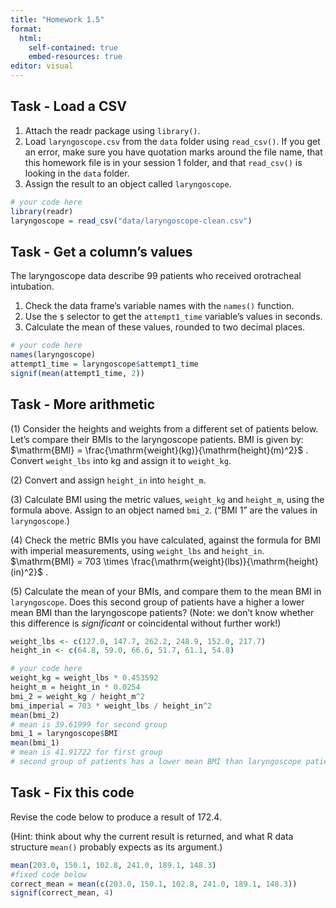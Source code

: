 ```yaml
---
title: "Homework 1.5"
format: 
  html: 
    self-contained: true
    embed-resources: true
editor: visual
---
```


## Task - Load a CSV

1.  Attach the readr package using `library()`.
2.  Load `laryngoscope.csv` from the `data` folder using `read_csv()`. If you get an error, make sure you have quotation marks around the file name, that this homework file is in your session 1 folder, and that `read_csv()` is looking in the `data` folder.
3.  Assign the result to an object called `laryngoscope`.

```r
# your code here 
library(readr)
laryngoscope = read_csv("data/laryngoscope-clean.csv")
```

## Task - Get a column's values

The laryngoscope data describe 99 patients who received orotracheal intubation.

1.  Check the data frame's variable names with the `names()` function.
2.  Use the `$` selector to get the `attempt1_time` variable's values in seconds.
3.  Calculate the mean of these values, rounded to two decimal places.

```r
# your code here 
names(laryngoscope)
attempt1_time = laryngoscope$attempt1_time
signif(mean(attempt1_time, 2))
```

## Task - More arithmetic

\(1\) Consider the heights and weights from a different set of patients below. Let's compare their BMIs to the laryngoscope patients. BMI is given by: $\mathrm{BMI} = \frac{\mathrm{weight}(kg)}{\mathrm{height}(m)^2}$ . Convert `weight_lbs` into kg and assign it to `weight_kg`.

\(2\) Convert and assign `height_in` into `height_m`.

\(3\) Calculate BMI using the metric values, `weight_kg` and `height_m`, using the formula above. Assign to an object named `bmi_2`. ("BMI 1" are the values in `laryngoscope`.)

\(4\) Check the metric BMIs you have calculated, against the formula for BMI with imperial measurements, using `weight_lbs` and `height_in`. $\mathrm{BMI} = 703 \times \frac{\mathrm{weight}(lbs)}{\mathrm{height}(in)^2}$ .

\(5\) Calculate the mean of your BMIs, and compare them to the mean BMI in `laryngoscope`. Does this second group of patients have a higher a lower mean BMI than the laryngoscope patients? (Note: we don't know whether this difference is *significant* or coincidental without further work!)

```r
weight_lbs <- c(127.0, 147.7, 262.2, 248.9, 152.0, 217.7)
height_in <- c(64.8, 59.0, 66.6, 51.7, 61.1, 54.8)

# your code here 
weight_kg = weight_lbs * 0.453592
height_m = height_in * 0.0254
bmi_2 = weight_kg / height_m^2
bmi_imperial = 703 * weight_lbs / height_in^2
mean(bmi_2) 
# mean is 39.61999 for second group 
bmi_1 = laryngoscope$BMI
mean(bmi_1)
# mean is 41.91722 for first group
# second group of patients has a lower mean BMI than laryngoscope patients
```

## Task - Fix this code

Revise the code below to produce a result of 172.4.

(Hint: think about why the current result is returned, and what R data structure `mean()` probably expects as its argument.)

```r
mean(203.0, 150.1, 102.8, 241.0, 189.1, 148.3)
#fixed code below
correct_mean = mean(c(203.0, 150.1, 102.8, 241.0, 189.1, 148.3))
signif(correct_mean, 4)
```
